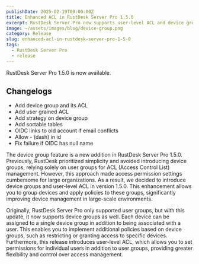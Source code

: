 ```yaml
---
publishDate: 2025-02-19T00:00:00Z
title: Enhanced ACL in RustDesk Server Pro 1.5.0
excerpt: RustDesk Server Pro now supports user-level ACL and device groups in addition of user groups.
image: ~/assets/images/blog/device-group.png
category: Release
slug: enhanced-acl-in-rustdesk-server-pro-1-5-0
tags:
  - RustDesk Server Pro
  - release
---
```


RustDesk Server Pro 1.5.0 is now available.

## Changelogs

* Add device group and its ACL
* Add user grained ACL
* Add strategy on device group
* Add sortable tables
* OIDC links to old account if email conflicts
* Allow - (dash) in id
* Fix failure if OIDC has null name

The device group feature is a new addition in RustDesk Server Pro 1.5.0. Previously, RustDesk prioritized simplicity and avoided introducing device groups, relying solely on user groups for ACL (Access Control List) management. However, this approach made access permission settings cumbersome for large organizations. As a result, we decided to introduce device groups and user-level ACL in version 1.5.0. This enhancement allows you to group devices and apply policies to these groups, significantly improving device management in large-scale environments.

Originally, RustDesk Server Pro only supported user groups, but with this update, it now supports device groups as well. Each device can be assigned to a single device group in addition to being associated with a user. This enables you to implement additional policies based on device groups, such as restricting or granting access to specific devices. Furthermore, this release introduces user-level ACL, which allows you to set permissions for individual users in addition to user groups, providing greater flexibility and control over access management.
